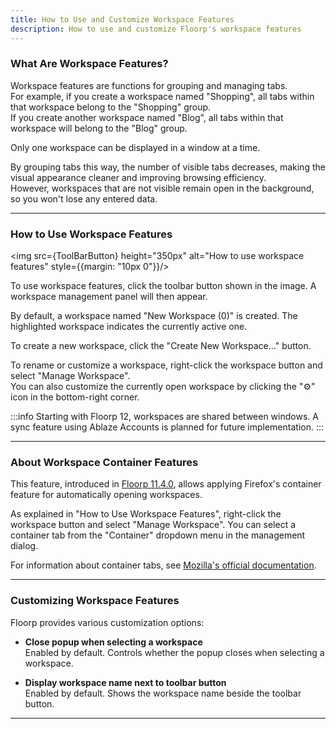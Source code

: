 ```yaml
---
title: How to Use and Customize Workspace Features
description: How to use and customize Floorp's workspace features
---
```



### What Are Workspace Features?

Workspace features are functions for grouping and managing tabs.\
For example, if you create a workspace named "Shopping", all tabs within that workspace belong to the "Shopping" group.\
If you create another workspace named "Blog", all tabs within that workspace will belong to the "Blog" group.

Only one workspace can be displayed in a window at a time.

By grouping tabs this way, the number of visible tabs decreases, making the visual appearance cleaner and improving browsing efficiency.\
However, workspaces that are not visible remain open in the background, so you won't lose any entered data.

<hr />

### How to Use Workspace Features

<img src={ToolBarButton} height="350px" alt="How to use workspace features" style={{margin: "10px 0"}}/>

To use workspace features, click the toolbar button shown in the image. A workspace management panel will then appear.

By default, a workspace named "New Workspace (0)" is created. The highlighted workspace indicates the currently active one.

To create a new workspace, click the "Create New Workspace..." button.

To rename or customize a workspace, right-click the workspace button and select "Manage Workspace".\
You can also customize the currently open workspace by clicking the "⚙" icon in the bottom-right corner.

:::info
Starting with Floorp 12, workspaces are shared between windows. A sync feature using Ablaze Accounts is planned for future implementation.
:::

<hr />

### About Workspace Container Features

This feature, introduced in [Floorp 11.4.0](https://blog.ablaze.one/3510/2023-09-22/), allows applying Firefox's container feature for automatically opening workspaces.

As explained in "How to Use Workspace Features", right-click the workspace button and select "Manage Workspace".
You can select a container tab from the "Container" dropdown menu in the management dialog.

For information about container tabs, see [Mozilla's official documentation](https://support.mozilla.org/kb/containers#firefox).

<hr />

### Customizing Workspace Features

Floorp provides various customization options:

- **Close popup when selecting a workspace**  
  Enabled by default. Controls whether the popup closes when selecting a workspace.

- **Display workspace name next to toolbar button**  
  Enabled by default. Shows the workspace name beside the toolbar button.

<hr />

<Support />